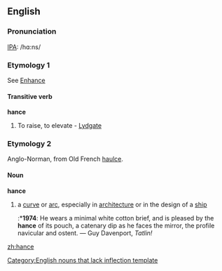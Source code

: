 ==English==

===Pronunciation===
[[IPA]]: /hɑ:ns/

===Etymology 1===
See [[Enhance]]

====Transitive verb====
{{rfc-trverb|Transitive verb}}
'''hance'''

# {{obsolete}} To raise, to elevate - [[Lydgate]]

===Etymology 2===
Anglo-Norman, from Old French [[haulce]].

====Noun====
'''hance'''[[Category:English nouns that lack inflection template]]

# a [[curve]] or [[arc]], especially in [[architecture]] or in the design of a [[ship]]
#:*'''1974''': He wears a minimal white cotton brief, and is pleased by the '''hance''' of its pouch, a catenary dip as he faces the mirror, the profile navicular and ostent. — Guy Davenport, ''Tatlin!''

[[zh:hance]]